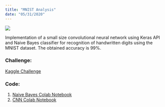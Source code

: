 ```yaml
---
title: "MNIST Analysis"
date: "05/31/2020"
---
```

::: {layout="[30,70]"}

![](../../images/mnist.webp)

:::


Implementation of a small size convolutional neural network using Keras API and Naive Bayes classifier for recognition of handwritten digits using the MNIST dataset. The obtained accuracy is 99%.

### Challenge:
[Kaggle Challenge](https://www.kaggle.com/c/digit-recognizer/overview)

### Code:
1. [Naive Bayes Colab Notebook](https://colab.research.google.com/drive/1n_s_kXAlkpAWLirjaNVrwR-c3kmX2epp?usp=sharing)
2. [CNN Colab Notebook](https://colab.research.google.com/drive/1J4ZzldXxSX0ElvApJek12oEj1nPO8VAQ?usp=sharing)